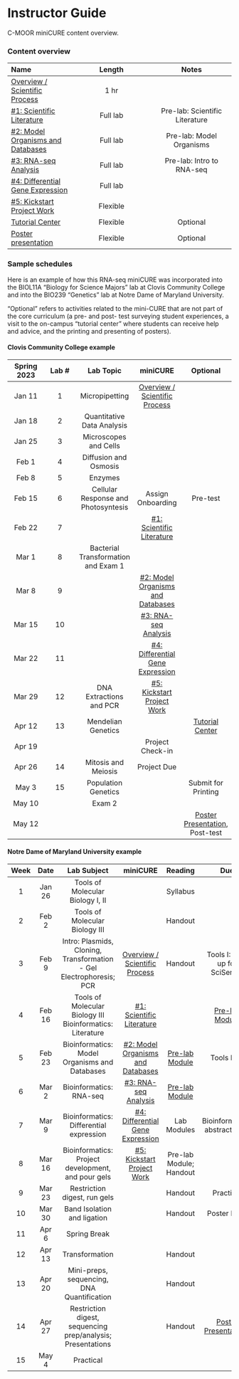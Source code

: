 # Instructor Guide {-}

C-MOOR miniCURE content overview.

### Content overview {-}

| **Name** | **Length** | **Notes** |
| :--- | :---: | :---: |
| [Overview / Scientific Process](https://www.c-moor.org/miniCURE-RNA-seq/introduction.html) | 1 hr | |
| [#1: Scientific Literature](https://www.c-moor.org/miniCURE-RNA-seq/scientific-literature.html) | Full lab | Pre-lab: Scientific Literature |
| [#2: Model Organisms and Databases](https://www.c-moor.org/miniCURE-RNA-seq/model-organisms-and-databases.html) | Full lab | Pre-lab: Model Organisms |
| [#3: RNA-seq Analysis](https://www.c-moor.org/miniCURE-RNA-seq/rna-seq-analysis.html) | Full lab | Pre-lab: Intro to RNA-seq |
| [#4: Differential Gene Expression](https://www.c-moor.org/miniCURE-RNA-seq/differential-gene-expression.html) | Full lab | |
| [#5: Kickstart Project Work](https://www.c-moor.org/miniCURE-RNA-seq/kickstart-project-work.html) | Flexible | |
| [Tutorial Center](https://www.c-moor.org/miniCURE-RNA-seq/tutorial-center.html) | Flexible | Optional |
| [Poster presentation](https://www.cloviscollege.edu/landing/stem-research-symposium-2023.html) | Flexible | Optional |


### Sample schedules {-}

Here is an example of how this RNA-seq miniCURE was incorporated into the BIOL11A "Biology for Science Majors" lab at Clovis Community College and into the BIO239 "Genetics" lab at Notre Dame of Maryland University.

"Optional" refers to activities related to the mini-CURE that are not part of the core curriculum (a pre- and post- test surveying student experiences, a visit to the on-campus "tutorial center" where students can receive help and advice, and the printing and presenting of posters).

#### Clovis Community College example {-}

| **Spring 2023** | **Lab #** | **Lab Topic** | **miniCURE** | **Optional** |
| :---: | :---: | :---: | :---: | :---: |
| Jan 11 | 1 | Micropipetting           | [Overview / Scientific Process](https://www.c-moor.org/miniCURE-RNA-seq/introduction.html) |          |
| Jan 18 | 2 | Quantitative Data Analysis | | |
| Jan 25 | 3 | Microscopes and Cells | | |
| Feb 1 | 4 | Diffusion and Osmosis | | |
| Feb 8 | 5 | Enzymes | | |
| Feb 15 | 6 | Cellular Response and Photosyntesis | Assign Onboarding | Pre-test |
| Feb 22 | 7 | | [#1: Scientific Literature](https://www.c-moor.org/miniCURE-RNA-seq/scientific-literature.html) | |
| Mar 1 | 8 | Bacterial Transformation and Exam 1 | | |
| Mar 8 | 9 | | [#2: Model Organisms and Databases](https://www.c-moor.org/miniCURE-RNA-seq/model-organisms-and-databases.html) | |
| Mar 15 | 10 | | [#3: RNA-seq Analysis](https://www.c-moor.org/miniCURE-RNA-seq/rna-seq-analysis.html) | |
| Mar 22 | 11 | | [#4: Differential Gene Expression](https://www.c-moor.org/miniCURE-RNA-seq/differential-gene-expression.html) | |
| Mar 29 | 12 | DNA Extractions and PCR | [#5: Kickstart Project Work](https://www.c-moor.org/miniCURE-RNA-seq/kickstart-project-work.html) | |
| Apr 12 | 13 | Mendelian Genetics | | [Tutorial Center](https://www.c-moor.org/miniCURE-RNA-seq/tutorial-center.html) |
| Apr 19 | | | Project Check-in | |
| Apr 26 | 14 | Mitosis and Meiosis | Project Due | |
| May 3 | 15 | Population Genetics | | Submit for Printing |
| May 10 | | Exam 2 | | |
| May 12 | | | | [Poster Presentation](https://www.cloviscollege.edu/landing/stem-research-symposium-2023.html), Post-test |

#### Notre Dame of Maryland University example {-}

| **Week** | **Date** | **Lab Subject** | **miniCURE** | **Reading** | **Due** |
| :---: | :---: | :---: |  :---: | :---: | :---: |
| 1 | Jan 26 | Tools of Molecular Biology I, II | | Syllabus | |
| 2 | Feb 2 | Tools of Molecular Biology III |  | Handout | |
| 3| Feb 9 | Intro: Plasmids, Cloning, Transformation - Gel Electrophoresis; PCR | [Overview / Scientific Process](https://www.c-moor.org/miniCURE-RNA-seq/introduction.html) | Handout | Tools I: Sign up for SciServer  |
| 4 | Feb 16 | Tools of Molecular Biology III Bioinformatics: Literature | [#1: Scientific Literature](https://www.c-moor.org/miniCURE-RNA-seq/scientific-literature.html)  | | [Pre-lab Module](https://www.c-moor.org/miniCURE-RNA-seq/pre-lab-scientific-literature.html) |
| 5 | Feb 23 | Bioinformatics: Model Organisms and Databases | [#2: Model Organisms and Databases](https://www.c-moor.org/miniCURE-RNA-seq/model-organisms-and-databases.html)  | [Pre-lab Module](https://www.c-moor.org/miniCURE-RNA-seq/pre-lab-model-organisms.html)  | Tools II, III |
| 6 | Mar 2 | Bioinformatics: RNA-seq | [#3: RNA-seq Analysis](https://www.c-moor.org/miniCURE-RNA-seq/rna-seq-analysis.html) | [Pre-lab Module](https://www.c-moor.org/miniCURE-RNA-seq/pre-lab-intro-to-rna-seq.html) | | 
| 7 | Mar 9 | Bioinformatics: Differential expression | [#4: Differential Gene Expression](https://www.c-moor.org/miniCURE-RNA-seq/differential-gene-expression.html)  | Lab Modules  | Bioinformatics: abstract draft | 
| 8 | Mar 16 | Bioinformatics: Project development, and pour gels | [#5: Kickstart Project Work](https://www.c-moor.org/miniCURE-RNA-seq/kickstart-project-work.html)  |  Pre-lab Module; Handout | |
| 9 | Mar 23 | Restriction digest, run gels | | Handout | Practical |
| 10 | Mar 30 | Band Isolation and ligation | | Handout | Poster Draft |
| 11 | Apr 6 | Spring Break | | | |
| 12 | Apr 13 | Transformation |  | Handout | |
| 13 | Apr 20 | Mini-preps, sequencing, DNA Quantification |  | Handout | |
| 14 | Apr 27 | Restriction digest, sequencing prep/analysis; Presentations |  | Handout | [Poster Presentations](https://www.cloviscollege.edu/landing/stem-research-symposium-2023.html) |
| 15 | May 4 | Practical | | | |
